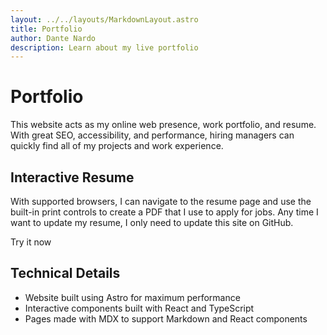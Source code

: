 ```yaml
---
layout: ../../layouts/MarkdownLayout.astro
title: Portfolio
author: Dante Nardo
description: Learn about my live portfolio
---
```



# Portfolio

This website acts as my online web presence, work portfolio, and resume. With great SEO, accessibility, and performance, hiring managers can quickly find all of my projects and work experience.

## Interactive Resume

With supported browsers, I can navigate to the resume page and use the built-in print controls to create a PDF that I use to apply for jobs. Any time I want to update my resume, I only need to update this site on GitHub.

<CreativeLink href="/resume">Try it now</CreativeLink>

## Technical Details

- Website built using <Badge>Astro</Badge> for maximum performance
- Interactive components built with <Badge>React</Badge> and <Badge>TypeScript</Badge>
- Pages made with <Badge>MDX</Badge> to support Markdown and <Badge>React</Badge> components

